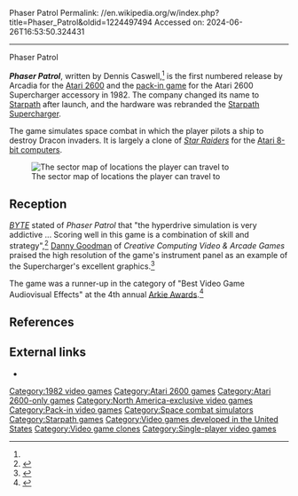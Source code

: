 Phaser Patrol
Permalink: //en.wikipedia.org/w/index.php?title=Phaser_Patrol&oldid=1224497494
Accessed on: 2024-06-26T16:53:50.324431



------
Phaser Patrol
{{Short description|1982 video game}}
{{Infobox video game
|title= Phaser Patrol
|image= PhaserPatrolBoxShotAtari2600.jpg
|developer= [[Starpath]]
|publisher= Starpath
|designer= Dennis Caswell<ref name="giantlist">{{cite web|title=The Giant List of Classic Game Programmers|url=https://dadgum.com/giantlist/|last1=Hague|first1=James}}</ref>
|released= {{vgrelease|NA|1982}}
|genre= [[Space combat simulator]]
|modes= [[Single-player video game|Single-player]]
|platforms= [[Atari 2600]]
}}

'''''Phaser Patrol''''', written by Dennis Caswell,<ref name="giantlist"/> is the first numbered release by Arcadia for the [[Atari 2600]] and the [[pack-in game]] for the Atari 2600 Supercharger accessory in 1982. The company changed its name to [[Starpath]] after launch, and the hardware was rebranded the [[Starpath Supercharger]].

The game simulates space combat in which the player pilots a ship to destroy Dracon invaders. It is largely a clone of ''[[Star Raiders]]'' for the [[Atari 8-bit computers]].

[[File:Phaser_Patrol_Screenshot.png|thumb|right|The sector map of locations the player can travel to]]

==Reception==
''[[BYTE]]'' stated of ''Phaser Patrol'' that "the hyperdrive simulation is very addictive ... Scoring well in this game is a combination of skill and strategy",<ref name="byte198212">{{cite news | url=https://archive.org/stream/byte-magazine-1982-12/1982_12_BYTE_07-12_Game_Plan_1982#page/n85/mode/2up | title=The Coinless Arcade - Rediscovered | work=BYTE | date=December 1982 | accessdate=19 October 2013 |author1=Clark, Pamela |author2=Williams, Gregg | pages=84}}</ref> [[Danny Goodman]] of ''Creative Computing Video & Arcade Games'' praised the high resolution of the game's instrument panel as an example of the Supercharger's excellent graphics.<ref name="goodman1983spring">{{Cite magazine |last=Goodman |first=Danny |author-link=Danny Goodman |date=Spring 1983 |title=Home Video Games: Video Games Update |url=http://www.atarimagazines.com/cva/v1n1/vgupdate.php |magazine=Creative Computing Video & Arcade Games |page=32}}</ref>

The game was a runner-up in the category of "Best Video Game Audiovisual Effects" at the 4th annual [[Arkie Awards]].<ref>{{cite journal |last1= Kunkel |first1= Bill |author-link1= Bill Kunkel (gaming)|last2= Katz |first2= Arnie |author-link2= Arnie Katz|date= February 1983 |title= Arcade Alley: The Fourth Annual Arcade Awards |journal= [[Video (magazine)|Video]]|publisher= Reese Communications|volume= 6|issue= 11|pages= 30, 108|issn= 0147-8907}}</ref>{{rp|108}}

==References==
{{reflist}}

==External links==
*{{atarimania|id=7411}}

[[Category:1982 video games]]
[[Category:Atari 2600 games]]
[[Category:Atari 2600-only games]]
[[Category:North America-exclusive video games]]
[[Category:Pack-in video games]]
[[Category:Space combat simulators]]
[[Category:Starpath games]]
[[Category:Video games developed in the United States]]
[[Category:Video game clones]]
[[Category:Single-player video games]]